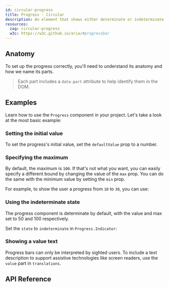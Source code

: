 ```yaml
---
id: circular-progress
title: Progress - Circular
description: An element that shows either determinate or indeterminate progress.
resources:
  zag: circular-progress
  w3c: https://w3c.github.io/aria/#progressbar
---
```


<ComponentPreview id="Progress"  />

## Anatomy

To set up the progress correctly, you'll need to understand its anatomy and how
we name its parts.

> Each part includes a `data-part` attribute to help identify them in the DOM.

<Anatomy id="circular-progress" />

## Examples

Learn how to use the `Progress` component in your project. Let's take a look at
the most basic example:

<Example id="basic" />

### Setting the initial value

To set the progress's initial value, set the `defaultValue` prop to a number.

<Example id="initialValue" />

### Specifying the maximum

By default, the maximum is `100`. If that's not what you want, you can easily
specify a different bound by changing the value of the `max` prop. You can do
the same with the minimum value by setting the `min` prop.

For example, to show the user a progress from `10` to `30`, you can use:

<Example id="minMax" />

### Using the indeterminate state

The progress component is determinate by default, with the value and max set to
50 and 100 respectively.

Set the `state` to `indeterminate` in `Progress.Indicator`:

<Example id="indeterminate" />

### Showing a value text

Progress bars can only be interpreted by sighted users. To include a text
description to support assistive technologies like screen readers, use the
`value` part in `translations`.

<Example id="valueText" />

## API Reference

<ComponentTypes id="progress" />
